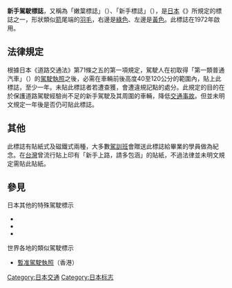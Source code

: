 {{japanese|image=Wakaba mark.svg|japanese=初心運転者標識|kana=しょしんうんてんしゃひょうしき|romaji=Shoshin untensha hyōshiki}}

'''新手駕駛標誌'''，又稱為「嫩葉標誌」（{{lang|ja|若葉マーク}}）、「新手標誌」（{{lang|ja|初心者マーク}}），是[[日本|日本]]《{{link-ja|道路交通法 (日本)|道路交通法|道路交通法}}》所規定的標誌之一，形狀類似[[箭|箭]]尾端的[[羽毛|羽毛]]，右邊是[[綠色|綠色]]、左邊是[[黃色|黃色]]。此標誌在1972年啟用。

==法律規定==
根據日本《道路交通法》第71條之五的第一項規定，駕駛人在初取得「第一類普通汽車」（{{lang|ja|普通自動車一種}}）的[[駕駛執照|駕駛執照]]之後，必需在車輛前後高度40至120公分的範圍內，貼上此標誌，至少一年。未貼此標誌者若遭查獲，會遭違規記點的處分。此規定的目的在於保護道路駕駛經驗尚不足的新手駕駛及其周圍的車輛，降低[[交通事故|交通事故]]。但並未明文規定一年後是否仍可貼此標誌。

==其他==
此標誌有貼紙式及磁鐵式兩種，大多數[[駕訓班|駕訓班]]會贈送此標誌給畢業的學員做為紀念。在[[台灣|台灣]]曾流行貼上印有「新手上路，請多包涵」的貼紙，不過法律並未明文規定需貼此貼紙。

==參見==
;日本其他的特殊駕駛標示
* {{link-ja|高齡駕駛標誌|高齢運転者標識}}
* {{link-ja|身心障礙者標誌|身体障害者標識}}
* {{link-ja|聽覺障礙者標誌|聴覚障害者標識}}

;世界各地的類似駕駛標示
* [[暫准駕駛執照|暫准駕駛執照]]（香港）

{{交通小作品}}
{{日本小作品}}

[[Category:日本交通|Category:日本交通]]
[[Category:日本标志|Category:日本标志]]